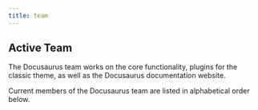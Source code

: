 ```yaml
---
title: team
---
```




## Active Team

The Docusaurus team works on the core functionality, plugins for the classic theme, as well as the Docusaurus documentation website.

Current members of the Docusaurus team are listed in alphabetical order below.

<ActiveTeamRow />